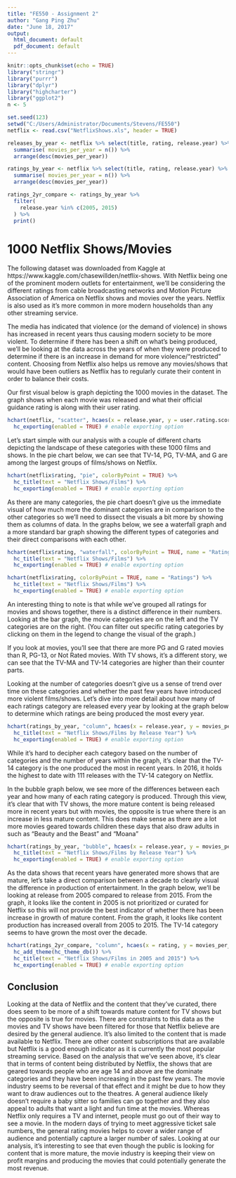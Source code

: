 ---
title: "FE550 - Assignment 2"
author: "Gang Ping Zhu"
date: "June 18, 2017"
output:
  html_document: default
  pdf_document: default
---

```{r setup, include = FALSE}
knitr::opts_chunk$set(echo = TRUE)
library("stringr")
library("purrr")
library("dplyr")
library("highcharter")
library("ggplot2")
n <- 5

set.seed(123)
setwd("C:/Users/Administrator/Documents/Stevens/FE550")
netflix <- read.csv("NetflixShows.xls", header = TRUE)

releases_by_year <- netflix %>% select(title, rating, release.year) %>% group_by(release.year) %>% 
  summarise( movies_per_year = n()) %>%
  arrange(desc(movies_per_year))

ratings_by_year <- netflix %>% select(title, rating, release.year) %>% group_by(rating, release.year) %>% 
  summarise( movies_per_year = n()) %>%
  arrange(desc(movies_per_year))

ratings_2yr_compare <- ratings_by_year %>%
  filter(
    release.year %in% c(2005, 2015)
  ) %>%  
  print()
```
# 1000 Netflix Shows/Movies

The following dataset was downloaded from Kaggle at https://www.kaggle.com/chasewillden/netflix-shows. With Netflix being one of the prominent modern outlets for entertainment, we’ll be considering the different ratings from cable broadcasting networks and Motion Picture Association of America on Netflix shows and movies over the years. Netflix is also used as it’s more common in more modern households than any other streaming service. 

The media has indicated that violence (or the demand of violence) in shows has increased in recent years thus causing modern society to be more violent. To determine if there has been a shift on what’s being produced, we’ll be looking at the data across the years of when they were produced to determine if there is an increase in demand for more violence/“restricted” content. Choosing from Netflix also helps us remove any movies/shows that would have been outliers as Netflix has to regularly curate their content in order to balance their costs. 

Our first visual below is graph depicting the 1000 movies in the dataset. The graph shows when each movie was released and what their official guidance rating is along with their user rating. 


```{r, echo = FALSE}

hchart(netflix, "scatter", hcaes(x = release.year, y = user.rating.score, group = rating)) %>% 
  hc_exporting(enabled = TRUE) # enable exporting option

```

Let's start simple with our analysis with a couple of different charts depicting the landscape of these categories with these 1000 films and shows. In the pie chart below, we can see that TV-14, PG, TV-MA, and G are among the largest groups of films/shows on Netflix. 

```{r, echo = FALSE}
hchart(netflix$rating, "pie", colorByPoint = TRUE) %>% 
  hc_title(text = "Netflix Shows/Films") %>% 
  hc_exporting(enabled = TRUE) # enable exporting option
```

As there are many categories, the pie chart doesn’t give us the immediate visual of how much more the dominant categories are in comparison to the other categories so we’ll need to dissect the visuals a bit more by showing them as columns of data. In the graphs below, we see a waterfall graph and a more standard bar graph showing the different types of categories and their direct comparisons with each other. 

```{r, echo = FALSE}
hchart(netflix$rating, "waterfall", colorByPoint = TRUE, name = "Ratings") %>% 
  hc_title(text = "Netflix Shows/Films") %>% 
  hc_exporting(enabled = TRUE) # enable exporting option
```

```{r, echo = FALSE}
hchart(netflix$rating, colorByPoint = TRUE, name = "Ratings") %>% 
  hc_title(text = "Netflix Shows/Films") %>% 
  hc_exporting(enabled = TRUE) # enable exporting option
```

An interesting thing to note is that while we’ve grouped all ratings for movies and shows together, there is a distinct difference in their numbers. Looking at the bar graph, the movie categories are on the left and the TV categories are on the right. (You can filter out specific rating categories by clicking on them in the legend to change the visual of the graph.) 

If you look at movies, you’ll see that there are more PG and G rated movies than R, PG-13, or Not Rated movies. With TV shows, it’s a different story, we can see that the TV-MA and TV-14 categories are higher than their counter parts. 

Looking at the number of categories doesn't give us a sense of trend over time on these categories and whether the past few years have introduced more violent films/shows. Let's dive into more detail about how many of each ratings category are released every year by looking at the graph below to determine which ratings are being produced the most every year. 

```{r, echo = FALSE}
hchart(ratings_by_year, "column", hcaes(x = release.year, y = movies_per_year, group = rating)) %>% 
  hc_title(text = "Netflix Shows/Films by Release Year") %>% 
  hc_exporting(enabled = TRUE) # enable exporting option
```

While it's hard to decipher each category based on the number of categories and the number of years within the graph, it's clear that the TV-14 category is the one produced the most in recent years. In 2016, it holds the highest to date with 111 releases with the TV-14 category on Netflix. 

In the bubble graph below, we see more of the differences between each year and how many of each rating category is produced. Through this view, it's clear that with TV shows, the more mature content is being released more in recent years but with movies, the opposite is true where there is an increase in less mature content. This does make sense as there are a lot more movies geared towards children these days that also draw adults in such as "Beauty and the Beast" and "Moana"


```{r, echo = FALSE}
hchart(ratings_by_year, "bubble", hcaes(x = release.year, y = movies_per_year, group = rating, size = movies_per_year)) %>% 
  hc_title(text = "Netflix Shows/Films by Release Year") %>% 
  hc_exporting(enabled = TRUE) # enable exporting option
```

As the data shows that recent years have generated more shows that are mature, let's take a direct comparison between a decade to clearly visual the difference in production of entertainment. In the graph below, we’ll be looking at release from 2005 compared to release from 2015. From the graph, it looks like the content in 2005 is not prioritized or curated for Netflix so this will not provide the best indicator of whether there has been increase in growth of mature content. From the graph, it looks like content production has increased overall from 2005 to 2015. The TV-14 category seems to have grown the most over the decade. 

```{r, echo = FALSE}
hchart(ratings_2yr_compare, "column", hcaes(x = rating, y = movies_per_year, group = release.year)) %>% 
  hc_add_theme(hc_theme_db()) %>% 
  hc_title(text = "Netflix Shows/Films in 2005 and 2015") %>% 
  hc_exporting(enabled = TRUE) # enable exporting option
```

## Conclusion

Looking at the data of Netflix and the content that they’ve curated, there does seem to be more of a shift towards mature content for TV shows but the opposite is true for movies. There are constraints to this data as the movies and TV shows have been filtered for those that Netflix believe are desired by the general audience. It’s also limited to the content that is made available to Netflix. There are other content subscriptions that are available but Netflix is a good enough indicator as it is currently the most popular streaming service. Based on the analysis that we’ve seen above, it’s clear that in terms of content being distributed by Netflix, the shows that are geared towards people who are age 14 and above are the dominate categories and they have been increasing in the past few years. The movie industry seems to be reversal of that effect and it might be due to how they want to draw audiences out to the theatres. A general audience likely doesn’t require a baby sitter so families can go together and they also appeal to adults that want a light and fun time at the movies. Whereas Netflix only requires a TV and internet, people must go out of their way to see a movie. In the modern days of trying to meet aggressive ticket sale numbers, the general rating movies helps to cover a wider range of audience and potentially capture a larger number of sales. Looking at our analysis, it’s interesting to see that even though the public is looking for content that is more mature, the movie industry is keeping their view on profit margins and producing the movies that could potentially generate the most revenue. 

